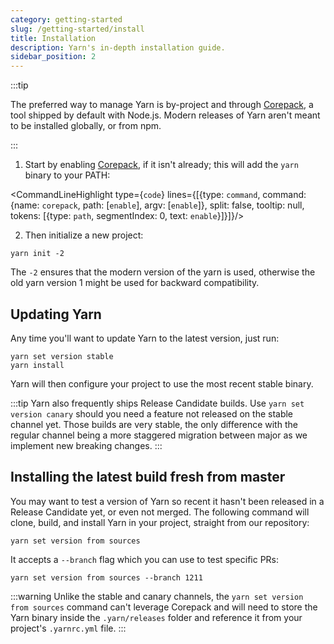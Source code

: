 ```yaml
---
category: getting-started
slug: /getting-started/install
title: Installation
description: Yarn's in-depth installation guide.
sidebar_position: 2
---
```


:::tip

The preferred way to manage Yarn is by-project and through [Corepack](/corepack), a tool shipped by default with Node.js. Modern releases of Yarn aren't meant to be installed globally, or from npm.

:::

1. Start by enabling [Corepack](/corepack), if it isn't already; this will add the `yarn` binary to your PATH:

<CommandLineHighlight type={`code`} lines={[{type: `command`, command: {name: `corepack`, path: [`enable`], argv: [`enable`]}, split: false, tooltip: null, tokens: [{type: `path`, segmentIndex: 0, text: `enable`}]}]}/>

2. Then initialize a new project:

```
yarn init -2
```
The `-2` ensures that the modern version of the yarn is used, otherwise the old yarn version 1 might be used for backward compatibility. 

## Updating Yarn

Any time you'll want to update Yarn to the latest version, just run:

```
yarn set version stable
yarn install
```

Yarn will then configure your project to use the most recent stable binary.

:::tip
Yarn also frequently ships Release Candidate builds. Use `yarn set version canary` should you need a feature not released on the stable channel yet. Those builds are very stable, the only difference with the regular channel being a more staggered migration between major as we implement new breaking changes.
:::

## Installing the latest build fresh from master

You may want to test a version of Yarn so recent it hasn't been released in a Release Candidate yet, or even not merged. The following command will clone, build, and install Yarn in your project, straight from our repository:

```
yarn set version from sources
```

It accepts a `--branch` flag which you can use to test specific PRs:

```
yarn set version from sources --branch 1211
```

:::warning
Unlike the stable and canary channels, the `yarn set version from sources` command can't leverage Corepack and will need to store the Yarn binary inside the `.yarn/releases` folder and reference it from your project's `.yarnrc.yml` file.
:::
